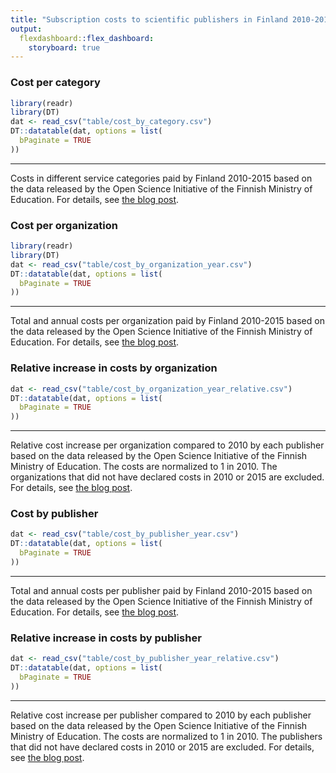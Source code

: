 ```yaml
---
title: "Subscription costs to scientific publishers in Finland 2010-2015"
output: 
  flexdashboard::flex_dashboard:
    storyboard: true
---
```



### Cost per category

```r
library(readr)
library(DT)
dat <- read_csv("table/cost_by_category.csv")
DT::datatable(dat, options = list(
  bPaginate = TRUE
))
```

*** 

Costs in different service categories paid by Finland 2010-2015 based on the data released by the Open Science Initiative of the Finnish Ministry of Education. For details, see [the blog post]().



### Cost per organization

```r
library(readr)
library(DT)
dat <- read_csv("table/cost_by_organization_year.csv")
DT::datatable(dat, options = list(
  bPaginate = TRUE
))
```

*** 

Total and annual costs per organization paid by Finland 2010-2015 based on the data released by the Open Science Initiative of the Finnish Ministry of Education. For details, see [the blog post]().





### Relative increase in costs by organization

```r
dat <- read_csv("table/cost_by_organization_year_relative.csv")
DT::datatable(dat, options = list(
  bPaginate = TRUE
))
```

*** 

Relative cost increase per organization compared to 2010 by each publisher based on the data released by the Open Science Initiative of the Finnish Ministry of Education.  The costs are normalized to 1 in 2010. The organizations that did not have declared costs in 2010 or 2015 are excluded. For details, see [the blog post]().




### Cost by publisher

```r
dat <- read_csv("table/cost_by_publisher_year.csv")
DT::datatable(dat, options = list(
  bPaginate = TRUE
))
```

*** 

Total and annual costs per publisher paid by Finland 2010-2015 based on the data released by the Open Science Initiative of the Finnish Ministry of Education. For details, see [the blog post]().





### Relative increase in costs by publisher

```r
dat <- read_csv("table/cost_by_publisher_year_relative.csv")
DT::datatable(dat, options = list(
  bPaginate = TRUE
))
```

*** 

Relative cost increase per publisher compared to 2010 by each publisher based on the data released by the Open Science Initiative of the Finnish Ministry of Education.  The costs are normalized to 1 in 2010. The publishers that did not have declared costs in 2010 or 2015 are excluded. For details, see [the blog post]().



